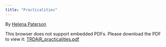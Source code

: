 ```yaml
---
title: "Practicalities" 
---
```


By [Helena Paterson](https://twitter.com/patersonhelena)

<object data="files/TRDAiR_practicalities.pdf" type="application/pdf" height="470" width="100%">
   <p>This browser does not support embedded PDFs. Please download the PDF to view it: <a href="files/TRDAiR_practicalities.pdf">TRDAiR_practicalities.pdf</a></p>
</object>
